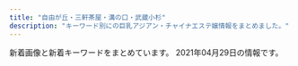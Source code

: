 ```yaml
---
title: "自由が丘・三軒茶屋・溝の口・武蔵小杉"
description: "キーワード別にの巨乳アジアン・チャイナエステ嬢情報をまとめました。"
---
```


新着画像と新着キーワードをまとめています。
2021年04月29日の情報です。

<DmmAffiliateIns />
<KeywordTable
  shops={
    [
    {
        "station": "\u5b66\u82b8\u5927\u5b66\u99c5\u6771\u53e3",
        "name": "\u60a0",
        "url": "http://in-esthe.com/you/",
        "img_links": [
            "http://cdn.dino-es.com/images/logo/468x60DinoEs.png",
            "http://in-esthe.com/you/images/p-9.jpg",
            "http://in-esthe.com/you/images/p-3.jpg",
            "http://in-esthe.com/you/images/p-0.jpg",
            "http://in-esthe.com/you/images/p-5.jpg",
            "http://in-esthe.com/you/images/p-4.jpg",
            "http://in-esthe.com/you/images/p-7.jpg",
            "http://in-esthe.com/you/images/p-8.jpg",
            "http://in-esthe.com/you/images/r-2.jpg",
            "http://in-esthe.com/you/images/r-1.jpg",
            "http://in-esthe.com/you/images/botton.jpg",
            "http://in-esthe.com/you/images/mo.png",
            "http://in-esthe.com/you/images/fla.jpg",
            "http://in-esthe.com/you/images/p-10.jpg",
            "http://in-esthe.com/you/images/p-11.jpg"
        ],
        "keywords": {}
    },
    {
        "name": "\u5fc3\u697d",
        "url": "http://ms-shinraku.com/",
        "keywords": {
            "C": 2
        },
        "img_links": [
            "http://ms-shinraku.com/staff/ran/01.jpg",
            "http://ms-shinraku.com/img/foot.png",
            "http://ms-shinraku.com/staff/ayumi/01.jpg",
            "http://ms-shinraku.com/img/ttl_staff.png",
            "http://ms-shinraku.com/i/files/homeimg.jpg",
            "http://ms-shinraku.com/staff/yuki/01.jpg",
            "http://ms-shinraku.com/staff/kanako/01.jpg",
            "http://ms-shinraku.com/staff/mari/01.jpg",
            "http://ms-shinraku.com/pic/topimg1.jpg",
            "http://ms-shinraku.com/staff/momoka/01.jpg",
            "http://ms-shinraku.com/pic/head.jpg",
            "http://ms-shinraku.com/pic/topimg2.jpg"
        ],
        "station": "\u5b66\u82b8\u5927\u5b66\u99c5\u6771\u53e3"
    },
    {
        "keywords": {
            "85": 2,
            "D": 6,
            "87": 6,
            "88": 2,
            "86": 2,
            "C": 20
        },
        "station": "\u4e09\u8ed2\u8336\u5c4b\u99c5\u5317\u53e3B",
        "url": "http://www.hanamizuki.esturl.com/",
        "name": "\u770b\u8b77\u7f8e\u5c11\u5973",
        "img_links": [
            "http://www.hanamizuki.esturl.com/files/006.jpg",
            "http://www.hanamizuki.esturl.com/files/004-02.jpg",
            "http://www.hanamizuki.esturl.com/files/002.jpg",
            "http://www.hanamizuki.esturl.com/img/pickup.jpg",
            "http://www.hanamizuki.esturl.com/files/001.jpg",
            "http://www.hanamizuki.esturl.com/files/004.jpg",
            "http://www.hanamizuki.esturl.com/files/003-02.jpg",
            "http://www.hanamizuki.esturl.com/img/header03.png",
            "http://www.hanamizuki.esturl.com/files/006-02.jpg",
            "http://www.hanamizuki.esturl.com/img/ttl_news.png",
            "http://www.hanamizuki.esturl.com/img/ttl_info.png",
            "http://www.hanamizuki.esturl.com/files/005-02.jpg",
            "http://www.hanamizuki.esturl.com/files/001-02.jpg",
            "http://www.hanamizuki.esturl.com/files/005.jpg",
            "http://www.hanamizuki.esturl.com/files/003.jpg",
            "http://www.hanamizuki.esturl.com/img/btn_blog.png",
            "http://www.hanamizuki.esturl.com/img/goback.jpg",
            "http://www.hanamizuki.esturl.com/files/002-02.jpg",
            "http://www.hanamizuki.esturl.com/img/btn_side_mobile.jpg"
        ]
    },
    {
        "keywords": {
            "D": 40,
            "87": 16,
            "E": 8,
            "85": 8,
            "86": 8,
            "88": 8,
            "91": 8
        },
        "name": "\u53f0\u6e7e\u30a8\u30b9\u30c6",
        "url": "http://www.esthe.esraku.com/",
        "station": "\u4e09\u8ed2\u8336\u5c4b\u99c5\u5357\u53e3",
        "img_links": [
            "http://www.esthe.esraku.com/files/001.jpg",
            "http://www.esthe.esraku.com/files/002.jpg",
            "http://www.esthe.esraku.com/images/m2.jpg",
            "http://www.esthe.esraku.com/files/003.jpg",
            "http://www.esthe.esraku.com/images/s_pickup.png",
            "http://www.esthe.esraku.com/images/m4.jpg",
            "http://www.esthe.esraku.com/images/slider-img001.jpg",
            "http://www.esthe.esraku.com/images/s_news.png",
            "http://www.esthe.esraku.com/images/slider-img002.jpg",
            "http://www.esthe.esraku.com/images/m3.jpg",
            "http://www.esthe.esraku.com/images/m6.jpg",
            "http://www.esthe.esraku.com/files/004.jpg",
            "http://www.esthe.esraku.com/images/s_top_therapist.png",
            "http://www.esthe.esraku.com/files/005.jpg",
            "http://www.esthe.esraku.com/files/006.jpg",
            "http://www.esthe.esraku.com/images/s_message.png",
            "http://www.esthe.esraku.com/images/m1.jpg"
        ]
    },
    {
        "url": "https://haruya.xyz.mn/",
        "keywords": {},
        "name": "\u6625\u5c4b",
        "station": "\u4e8c\u5b50\u7389\u5ddd\u99c5\u897f\u53e3",
        "img_links": []
    },
    {
        "img_links": [
            "http://ms-rlx.com/img/att.png",
            "http://ms-rlx.com/staff/milk/01.jpg",
            "http://ms-rlx.com/img/youtube.jpg",
            "http://ms-rlx.com/img/msgbtn.png",
            "http://ms-rlx.com/img/access/road03.jpg",
            "http://ms-rlx.com/staff/momo/01mb.jpg",
            "http://ms-rlx.com/img/ttl_tnew.png",
            "http://ms-rlx.com/staff/sachan/01.jpg",
            "http://ms-rlx.com/img/ttl_concept.png",
            "http://ms-rlx.com/staff/ruri/01mb.jpg",
            "http://ms-rlx.com/img/ttl_staff.png",
            "http://ms-rlx.com/staff/ruri/01.jpg",
            "http://ms-rlx.com/img/ttl_mobile.png",
            "http://ms-rlx.com/img/access/road01.jpg",
            "http://ms-rlx.com/img/ttl_rec.png",
            "http://ms-rlx.com/staff/sachan/01mb.jpg",
            "http://ms-rlx.com/staff/momo/01.jpg",
            "http://ms-rlx.com/staff/milk/01mb.jpg",
            "http://ms-rlx.com/pic/head.png",
            "http://ms-rlx.com/i/files/homeimg.jpg",
            "http://ms-rlx.com/img/access/road02.jpg",
            "http://ms-rlx.com/staff/ringo/01mb.jpg",
            "http://ms-rlx.com/staff/ringo/01.jpg"
        ],
        "station": "\u81ea\u7531\u304c\u4e18\u99c5\u5357\u53e3",
        "url": "http://ms-rlx.com/",
        "keywords": {
            "C": 14
        },
        "name": "\u697d\u697d\u5c4b"
    },
    {
        "name": "\u5922\u898b\u5802",
        "station": "\u99d2\u6ca2\u5927\u5b66\u99c5\u99d2\u6ca2\u516c\u5712\u53e3",
        "keywords": {},
        "img_links": [
            "http://esthegt.xyz/ymd/images/button-5.png",
            "http://esthegt.xyz/ymd/girl/11.jpg",
            "http://esthegt.xyz/ymd/images/button-1.png",
            "http://esthegt.xyz/ymd/girl/9.jpg",
            "http://esthegt.xyz/ymd/girl/7.jpg",
            "http://esthegt.xyz/ymd/images/tt.png",
            "http://esthegt.xyz/ymd/images/button-6.png",
            "http://esthegt.xyz/ymd/girl/10.jpg",
            "http://esthegt.xyz/ymd/images/button-4.png",
            "http://esthegt.xyz/ymd/images/button-2.png",
            "http://esthegt.xyz/ymd/girl/8.jpg",
            "http://esthegt.xyz/ymd/girl/6.jpg",
            "http://esthegt.xyz/ymd/images/call.png",
            "http://esthegt.xyz/ymd/images/button-3.png"
        ],
        "url": "http://esthegt.xyz/ymd/"
    },
    {
        "url": "http://koukoku.xyz/angel/",
        "station": "\u4e8c\u5b50\u7389\u5ddd\u99c5\u897f\u53e3",
        "name": "Angel\uff5e\u30a8\u30f3\u30b8\u30a7\u30eb",
        "keywords": {
            "C": 1,
            "90": 3,
            "86": 1,
            "89": 1,
            "D": 5,
            "88": 1
        },
        "img_links": [
            "http://koukoku.xyz/angel/css/m-head01.jpg",
            "http://koukoku.xyz/angel/css/m-top04.jpg",
            "http://koukoku.xyz/angel/css/staff/staff0001.jpg",
            "http://koukoku.xyz/angel/css/staff/staff0004.jpg",
            "http://koukoku.xyz/angel/css/staff/staff0003.jpg",
            "http://koukoku.xyz/angel/css/staff/staff00006.jpg",
            "http://koukoku.xyz/angel/css/cam001.jpg",
            "http://koukoku.xyz/angel/images/call.png",
            "http://koukoku.xyz/angel/css/staff/staff0002.jpg",
            "http://koukoku.xyz/angel/css/osusume15.jpg",
            "http://koukoku.xyz/angel/css/staff/staff0005.jpg"
        ]
    },
    {
        "keywords": {
            "94": 4,
            "D": 3,
            "84": 2,
            "F": 4,
            "86": 1
        },
        "img_links": [
            "http://www.wqiowaz.site/uploads/200630/1-200630094K4325.jpg",
            "http://www.wqiowaz.site/picture/m-head01.jpg",
            "http://www.wqiowaz.site/uploads/200629/1-200629103204442.jpg",
            "http://www.wqiowaz.site/picture/m-top004.jpg",
            "http://www.wqiowaz.site/picture/m-top003.jpg",
            "http://www.wqiowaz.site/uploads/200629/1-200629103104120.jpg",
            "http://www.wqiowaz.site/picture/call.png",
            "http://www.wqiowaz.site/picture/cam-01.jpg",
            "http://www.wqiowaz.site/uploads/201008/1-20100Q55403531.jpg",
            "http://www.wqiowaz.site/uploads/200914/1-20091416442NT.jpg",
            "http://www.wqiowaz.site/uploads/200914/1-200914164443K1.jpg",
            "http://www.wqiowaz.site/uploads/201008/1-20100Q5541T55.jpg",
            "http://www.wqiowaz.site/picture/foot01.jpg",
            "http://www.wqiowaz.site/uploads/200630/1-200630094H5294.jpg",
            "http://www.wqiowaz.site/uploads/201008/1-20100Q55522V7.jpg",
            "http://www.wqiowaz.site/uploads/200629/1-200629103142X4.jpg",
            "http://www.wqiowaz.site/uploads/201008/1-20100Q5550EL.jpg"
        ],
        "station": "\u7528\u8cc0\u99c5\u6771\u53e3",
        "name": "Sweet",
        "url": "http://www.wqiowaz.site/"
    },
    {
        "station": "\u4e09\u8ed2\u8336\u5c4b\u99c5\u5317\u53e3",
        "keywords": {
            "C": 17,
            "D": 6,
            "86": 5,
            "84": 1,
            "E": 1,
            "87": 2
        },
        "url": "http://kagayaki.jpn.cm/",
        "name": "\u661f\u306e\u8f1d\u304d",
        "img_links": [
            "http://kagayaki.jpn.cm/images/staff0.jpg",
            "http://kagayaki.jpn.cm/images/room5.jpg",
            "http://kagayaki.jpn.cm/photos/sites/35/2020/10/2020100418535814.jpg",
            "http://kagayaki.jpn.cm/images/room1.jpg",
            "http://kagayaki.jpn.cm/photos/sites/35/2016/09/637893871729784570.jpg",
            "http://kagayaki.jpn.cm/photos/sites/35/2016/11/1.jpg",
            "http://kagayaki.jpn.cm/images/staff_line.png",
            "http://kagayaki.jpn.cm/photos/sites/35/2016/08/staff3.jpg",
            "http://kagayaki.jpn.cm/images/top.jpg",
            "http://kagayaki.jpn.cm/photos/sites/35/2016/08/staff32.jpg",
            "http://kagayaki.jpn.cm/images/girl-z1.jpg",
            "http://kagayaki.jpn.cm/images/mobile2.jpg",
            "http://kagayaki.jpn.cm/photos/sites/35/2017/11/2017110107513579.jpg",
            "http://kagayaki.jpn.cm/images/mobile.jpg",
            "http://kagayaki.jpn.cm/images/room2.jpg",
            "http://kagayaki.jpn.cm/photos/sites/35/2016/11/12.jpg",
            "http://kagayaki.jpn.cm/images/room6.jpg",
            "http://kagayaki.jpn.cm/images/bj3.png",
            "http://kagayaki.jpn.cm/photos/sites/35/2019/09/2019092518230998.jpg",
            "http://kagayaki.jpn.cm/images/girl-z2.jpg",
            "http://kagayaki.jpn.cm/images/end1.jpg",
            "http://kagayaki.jpn.cm/images/room4.jpg",
            "http://kagayaki.jpn.cm/images/room3.jpg",
            "http://kagayaki.jpn.cm/photos/sites/35/2016/11/11.jpg"
        ]
    },
    {
        "url": "http://www.es-flower.link/",
        "img_links": [
            "http://www.es-flower.link/sp/images/tel.jpg",
            "http://www.es-flower.link/sp/images/sisu_t.jpg",
            "http://www.es-flower.link/sp/images/sisu.jpg",
            "http://www.es-flower.link/images/staff_t.jpg",
            "http://www.es-flower.link/sp/images/sys3.jpg",
            "http://www.es-flower.link/images/7.jpg",
            "http://www.es-flower.link/sp/images/newsb.png",
            "http://www.es-flower.link/sp/images/news.jpg",
            "http://www.es-flower.link/img/koyuki1.jpg",
            "http://www.es-flower.link/sp/images/sys1.jpg",
            "http://www.es-flower.link/images/6.jpg",
            "http://www.es-flower.link/sp/img/huyumi1.jpg",
            "http://www.es-flower.link/images/head.jpg",
            "http://www.es-flower.link/sp/images/5.jpg",
            "http://www.es-flower.link/sp/menu/staff.jpg",
            "http://www.es-flower.link/sp/img/yume1.jpg",
            "http://www.es-flower.link/sp/images/footer.jpg",
            "http://www.es-flower.link/img/yume1.jpg",
            "http://www.es-flower.link/sp/img/arisa1.jpg",
            "http://www.es-flower.link/images/ta.jpg",
            "http://www.es-flower.link/sp/images/head.png",
            "http://www.es-flower.link/sp/images/6.jpg",
            "http://www.es-flower.link/sp/images/top.jpg",
            "http://www.es-flower.link/sp/images/rec2.jpg",
            "http://www.es-flower.link/sp/images/2.jpg",
            "http://www.es-flower.link/images/rec2.jpg",
            "http://www.es-flower.link/sp/images/1.jpg",
            "http://www.es-flower.link/images/sm.jpg",
            "http://www.es-flower.link/img/yuyu1.jpg",
            "http://www.es-flower.link/img/nene1.jpg",
            "http://www.es-flower.link/images/3.jpg",
            "http://www.es-flower.link/sp/img/koyuki1.jpg",
            "http://www.es-flower.link/sp/images/pc.jpg",
            "http://www.es-flower.link/images/5.jpg",
            "http://www.es-flower.link/img/huyumi1.jpg",
            "http://www.es-flower.link/images/interior_t.jpg",
            "http://www.es-flower.link/images/int1.png",
            "http://www.es-flower.link/sp/images/sys2.jpg",
            "http://www.es-flower.link/sp/images/ac1.jpg",
            "http://www.es-flower.link/sp/images/interior_t.jpg",
            "http://www.es-flower.link/images/4.jpg",
            "http://www.es-flower.link/sp/images/int2.jpg",
            "http://www.es-flower.link/images/mobile.jpg",
            "http://www.es-flower.link/sp/menu/interior.jpg",
            "http://www.es-flower.link/sp/images/time.jpg",
            "http://www.es-flower.link/images/rec1.png",
            "http://www.es-flower.link/sp/images/3.jpg",
            "http://www.es-flower.link/sp/img/yuyu1.jpg",
            "http://www.es-flower.link/sp/images/int1.jpg",
            "http://www.es-flower.link/sp/images/rec3.jpg",
            "http://www.es-flower.link/sp/images/7.jpg",
            "http://www.es-flower.link/sp/images/4.jpg",
            "http://www.es-flower.link/images/int2.png",
            "http://www.es-flower.link/images/2.jpg",
            "http://www.es-flower.link/img/arisa1.jpg",
            "http://www.es-flower.link/sp/img/mizuki1.jpg",
            "http://www.es-flower.link/images/info.jpg",
            "http://www.es-flower.link/sp/menu/top.jpg",
            "http://www.es-flower.link/images/sys.png",
            "http://www.es-flower.link/sp/img/nene1.jpg",
            "http://www.es-flower.link/images/news.jpg",
            "http://www.es-flower.link/img/mizuki1.jpg",
            "http://www.es-flower.link/images/1.jpg",
            "http://www.es-flower.link/sp/images/rec1.jpg",
            "http://www.es-flower.link/sp/images/staff_t.jpg"
        ],
        "name": "\u6625\u306e\u604b",
        "station": "\u81ea\u7531\u304c\u4e18\u99c5\u5317\u53e3",
        "keywords": {}
    },
    {
        "img_links": [
            "http://chishituyop.xyz/uploads/210413/1-210413125542J5.jpg",
            "http://chishituyop.xyz/style/images/t2.png",
            "http://chishituyop.xyz/style/images/index-miru_18.jpg",
            "http://chishituyop.xyz/uploads/210413/1-21041312562W23.jpg",
            "http://chishituyop.xyz/style/images/t4.jpg",
            "http://chishituyop.xyz/style/images/t3.png",
            "http://chishituyop.xyz/style/images/nav2-sta.png",
            "http://chishituyop.xyz/style/images/nav-sys.jpg",
            "http://chishituyop.xyz/style/images/sys.jpg",
            "http://chishituyop.xyz/style/images/index-miru_03.jpg",
            "http://chishituyop.xyz/uploads/210413/1-21041312560R29.jpg",
            "http://chishituyop.xyz/style/images/s-bian.png",
            "http://chishituyop.xyz/style/images/index-miru_06.jpg",
            "http://chishituyop.xyz/style/images/t6.jpg",
            "http://chishituyop.xyz/uploads/201229/1-201229152000Y5.jpg"
        ],
        "name": "\u8d64\u30d0\u30e9",
        "station": "\u4e8c\u5b50\u7389\u5ddd\u99c5\u897f\u53e3",
        "keywords": {},
        "url": "http://chishituyop.xyz/"
    },
    {
        "station": "\u4e09\u8ed2\u8336\u5c4b\u99c5\u4e16\u7530\u8c37\u901a\u308a\u53e3",
        "keywords": {
            "86": 2,
            "85": 2,
            "87": 1,
            "D": 3,
            "C": 2
        },
        "url": "http://www.brilliance.mesthe.com/",
        "img_links": [
            "http://www.brilliance.mesthe.com/files/003-03.jpg",
            "http://www.brilliance.mesthe.com/images/zi_massage.png",
            "http://www.brilliance.mesthe.com/images/infotiao1.jpg",
            "http://www.brilliance.mesthe.com/files/004-03.jpg",
            "http://www.brilliance.mesthe.com/files/002-03.jpg",
            "http://www.brilliance.mesthe.com/files/003-02.jpg",
            "http://www.brilliance.mesthe.com/files/005-02.jpg",
            "http://www.brilliance.mesthe.com/files/005.jpg",
            "http://www.brilliance.mesthe.com/images/shop/shop04.jpg",
            "http://www.brilliance.mesthe.com/files/002-02.jpg",
            "http://www.brilliance.mesthe.com/images/xian.png",
            "http://www.brilliance.mesthe.com/images/main_bottom.png",
            "http://www.brilliance.mesthe.com/images/new3.png",
            "http://www.brilliance.mesthe.com/files/004.jpg",
            "http://www.brilliance.mesthe.com/images/main_top.png",
            "http://www.brilliance.mesthe.com/images/pick.png",
            "http://www.brilliance.mesthe.com/images/s1.jpg",
            "http://www.brilliance.mesthe.com/files/001.jpg",
            "http://www.brilliance.mesthe.com/images/shop/shop03.jpg",
            "http://www.brilliance.mesthe.com/images/service.png",
            "http://www.brilliance.mesthe.com/files/002.jpg",
            "http://www.brilliance.mesthe.com/images/s3.jpg",
            "http://www.brilliance.mesthe.com/files/001-03.jpg",
            "http://www.brilliance.mesthe.com/files/003.jpg",
            "http://www.brilliance.mesthe.com/images/s2.jpg",
            "http://www.brilliance.mesthe.com/images/shop/shop02.jpg",
            "http://www.brilliance.mesthe.com/images/new1.png",
            "http://www.brilliance.mesthe.com/files/001-02.jpg",
            "http://www.brilliance.mesthe.com/files/005-03.jpg",
            "http://www.brilliance.mesthe.com/images/tel.png",
            "http://www.brilliance.mesthe.com/images/maga.jpg",
            "http://www.brilliance.mesthe.com/images/shop/shop01.jpg",
            "http://www.brilliance.mesthe.com/files/004-02.jpg",
            "http://www.brilliance.mesthe.com/images/zi_staff.png"
        ],
        "name": "\u30d6\u30ea\u30ea\u30a2\u30f3\u30b9"
    },
    {
        "img_links": [
            "http://clair.work/images/recruit/point_04.png",
            "http://clair.work/staff/humi2.jpg",
            "http://clair.work/images/mainvisual_01_s.jpg",
            "http://clair.work/images/recruit/nagare_02.jpg",
            "http://clair.work/images/sw_tel.png",
            "http://clair.work/images/head_interior.jpg",
            "http://clair.work/images/mainvisual_01.jpg",
            "http://clair.work/images/mainvisual_02.jpg",
            "http://clair.work/images/recruit/point_03.png",
            "http://clair.work/images/icon_ranking_03.png",
            "http://clair.work/images/head_therapist.jpg",
            "http://clair.work/images/recruit/nagare_07.png",
            "http://clair.work/images/mainvisual_02_s.jpg",
            "http://clair.work/images/sw_home.png",
            "http://clair.work/images/recruit/point_06.png",
            "http://clair.work/images/recruit/nagare_01.jpg",
            "http://clair.work/staff/yua1.jpg",
            "http://clair.work/staff/mayu1.jpg",
            "http://clair.work/images/recruit/point_05.png",
            "http://clair.work/images/recruit/point_08.png",
            "http://clair.work/images/icon_ranking_05.png",
            "http://clair.work/images/icon_ranking_02.png",
            "http://clair.work/images/trigger.jpg",
            "http://clair.work/images/icon_new.png",
            "http://clair.work/images/recruit/sp_mainvisual.jpg",
            "http://clair.work/images/recruit/point_07.png",
            "http://clair.work/images/recruit/nagare_05.png",
            "http://clair.work/images/recruit/req_03.jpg",
            "http://clair.work/images/recruit/message_03.png",
            "http://clair.work/staff/humi1.jpg",
            "http://clair.work/staff/kasumi1.jpg",
            "http://clair.work/images/icon_ranking_04.png",
            "http://clair.work/images/icon_ranking_01.png",
            "http://clair.work/images/recruit/point_09.png",
            "http://clair.work/images/no_image.jpg",
            "http://clair.work/images/recruit/nagare_06.png",
            "http://clair.work/staff/ayaka1.jpg",
            "http://clair.work/images/recruit/nagare_03.jpg"
        ],
        "url": "http://clair.work/",
        "station": "\u5b66\u82b8\u5927\u5b66\u99c5\u897f\u53e3",
        "keywords": {
            "C": 4,
            "E": 2,
            "D": 4
        },
        "name": "Clair \uff5e\u30af\u30ec\u30fc\u30eb\uff5e"
    },
    {
        "station": "\u4e09\u8ed2\u8336\u5c4b\u99c5\u5357\u53e3",
        "name": "\u9752\u7a7a",
        "url": "http://aosora.work/",
        "keywords": {},
        "img_links": [
            "http://aosora.work/images/interior_t.png",
            "http://aosora.work/img/miya1.jpg",
            "http://aosora.work/images/s1.jpg",
            "http://aosora.work/images/s2.jpg",
            "http://aosora.work/images/int2.png",
            "http://aosora.work/images/6.jpg",
            "http://aosora.work/images/sys2.jpg",
            "http://aosora.work/images/2.jpg",
            "http://aosora.work/images/news.png",
            "http://aosora.work/img/karen2.jpg",
            "http://aosora.work/images/staff_t.png",
            "http://aosora.work/images/sys3.png",
            "http://aosora.work/img/hina1.jpg",
            "http://aosora.work/images/s1.png",
            "http://aosora.work/staff/yu.jpg",
            "http://aosora.work/staff/karen.jpg",
            "http://aosora.work/img/ayumi1.jpg",
            "http://aosora.work/staff/momo.jpg",
            "http://aosora.work/images/int1.png",
            "http://aosora.work/img/sora2.jpg",
            "http://aosora.work/img/momo2.jpg",
            "http://aosora.work/images/7.jpg",
            "http://aosora.work/images/1.jpg",
            "http://aosora.work/images/mobile.png",
            "http://aosora.work/img/sora1.jpg",
            "http://aosora.work/img/risa1.jpg",
            "http://aosora.work/img/karen1.jpg",
            "http://aosora.work/img/momo1.jpg",
            "http://aosora.work/staff/miya.jpg",
            "http://aosora.work/images/4.jpg",
            "http://aosora.work/images/5.jpg",
            "http://aosora.work/images/sys1.jpg",
            "http://aosora.work/staff/risa.jpg",
            "http://aosora.work/images/8.jpg",
            "http://aosora.work/img/yu1.jpg",
            "http://aosora.work/staff/hina.jpg",
            "http://aosora.work/images/3.jpg",
            "http://aosora.work/staff/ayumi.jpg",
            "http://aosora.work/img/hina2.jpg",
            "http://aosora.work/img/yu2.jpg",
            "http://aosora.work/staff/sora.jpg",
            "http://aosora.work/images/head.jpg"
        ]
    },
    {
        "keywords": {},
        "url": "https://ohbay.relaxjp.com/",
        "station": "\u4e8c\u5b50\u7389\u5ddd\u99c5\u6771\u53e3",
        "name": "Oh Baby",
        "img_links": [
            "https://ohbay.relaxjp.com/css/staff/staff02.jpg",
            "https://ohbay.relaxjp.com/css/staff/staff04.jpg",
            "https://ohbay.relaxjp.com/css/osusume02.jpg",
            "https://ohbay.relaxjp.com/css/top02.jpg",
            "https://ohbay.relaxjp.com/css/staff/staff01.jpg",
            "https://ohbay.relaxjp.com/css/top0001.jpg",
            "https://ohbay.relaxjp.com/css/m-head.jpg",
            "https://ohbay.relaxjp.com/css/staff/staff03.jpg",
            "https://ohbay.relaxjp.com/css/osusume03.jpg",
            "https://ohbay.relaxjp.com/images/call.png",
            "https://ohbay.relaxjp.com/css/osusume001.jpg",
            "https://ohbay.relaxjp.com/css/top03.jpg",
            "https://ohbay.relaxjp.com/css/foot.jpg"
        ]
    },
    {
        "station": "\u81ea\u7531\u304c\u4e18\u99c5\u5317\u53e3",
        "keywords": {},
        "url": "http://annex-jp.info/",
        "img_links": [
            "http://www.annex-jp.info/i/img/mayumi.jpg",
            "http://annex-jp.info/images/kp-info.jpg",
            "http://annex-jp.info/images/sayuri.jpg",
            "http://www.annex-jp.info/i/img/mari.jpg",
            "http://www.annex-jp.info/i/img/sayuri.jpg",
            "http://www.annex-jp.info/i/img/yoho.jpg",
            "http://annex-jp.info/images/info.png",
            "http://www.annex-jp.info/i/img/riri.jpg",
            "http://annex-jp.info/images/mayumi.jpg",
            "http://annex-jp.info/images/mari.jpg",
            "http://www.annex-jp.info/i/img/nana.jpg",
            "http://annex-jp.info/images/nana.jpg",
            "http://annex-jp.info/images/yoho.jpg",
            "http://annex-jp.info/images/riri.jpg"
        ],
        "name": "\u305f\u3093\u307d\u307d"
    },
    {
        "name": "JoJo",
        "station": "\u4e09\u8ed2\u8336\u5c4b\u99c5\u5357\u53e3",
        "url": "http://www.jojo.mensnv.com/",
        "keywords": {
            "86": 12,
            "84": 6,
            "C": 3,
            "D": 18,
            "\u30bb\u30af\u30b7\u30fc": 1,
            "85": 9,
            "88": 3
        },
        "img_links": [
            "http://www.jojo.mensnv.com/images/slider/02.jpg",
            "http://www.jojo.mensnv.com/files/003-02.jpg",
            "http://www.jojo.mensnv.com/files/001-02.jpg",
            "http://www.jojo.mensnv.com/files/011-02.jpg",
            "http://www.jojo.mensnv.com/files/001.jpg",
            "http://www.jojo.mensnv.com/files/011-03.jpg",
            "http://www.jojo.mensnv.com/files/002-03.jpg",
            "http://www.jojo.mensnv.com/images/slider/03.jpg",
            "http://www.jojo.mensnv.com/files/005-03.jpg",
            "http://www.jojo.mensnv.com/images/tel.png",
            "http://www.jojo.mensnv.com/files/006-02.jpg",
            "http://www.jojo.mensnv.com/files/010-02.jpg",
            "http://www.jojo.mensnv.com/files/005.jpg",
            "http://www.jojo.mensnv.com/files/012-03.jpg",
            "http://www.jojo.mensnv.com/files/013-02.jpg",
            "http://www.jojo.mensnv.com/files/014-02.jpg",
            "http://www.jojo.mensnv.com/files/001-03.jpg",
            "http://www.jojo.mensnv.com/files/014.jpg",
            "http://www.jojo.mensnv.com/files/013-03.jpg",
            "http://www.jojo.mensnv.com/files/005-02.jpg",
            "http://www.jojo.mensnv.com/files/006-03.jpg",
            "http://www.jojo.mensnv.com/files/009-03.jpg",
            "http://www.jojo.mensnv.com/files/003.jpg",
            "http://www.jojo.mensnv.com/images/showCover.png",
            "http://www.jojo.mensnv.com/files/012-02.jpg",
            "http://www.jojo.mensnv.com/files/010-03.jpg",
            "http://www.jojo.mensnv.com/files/011.jpg",
            "http://www.jojo.mensnv.com/files/007-02.jpg",
            "http://www.jojo.mensnv.com/files/007-03.jpg",
            "http://www.jojo.mensnv.com/files/007.jpg",
            "http://www.jojo.mensnv.com/files/010.jpg",
            "http://www.jojo.mensnv.com/files/003-03.jpg",
            "http://www.jojo.mensnv.com/files/002.jpg",
            "http://www.jojo.mensnv.com/images/coverGirlParts.png",
            "http://www.jojo.mensnv.com/files/004.jpg",
            "http://www.jojo.mensnv.com/files/006.jpg",
            "http://www.jojo.mensnv.com/files/002-02.jpg",
            "http://www.jojo.mensnv.com/images/mobile.jpg",
            "http://www.jojo.mensnv.com/images/backlistbtn.png",
            "http://www.jojo.mensnv.com/files/014-03.jpg",
            "http://www.jojo.mensnv.com/files/004-02.jpg",
            "http://www.jojo.mensnv.com/files/012.jpg",
            "http://www.jojo.mensnv.com/files/004-03.jpg",
            "http://www.jojo.mensnv.com/files/013.jpg",
            "http://www.jojo.mensnv.com/files/009.jpg",
            "http://www.jojo.mensnv.com/files/009-02.jpg",
            "http://www.jojo.mensnv.com/images/slider/01.jpg"
        ]
    },
    {
        "url": "http://b-berry.work/",
        "img_links": [
            "http://b-berry.work/images/sys.jpg",
            "http://b-berry.work/images/2.jpg",
            "http://b-berry.work/images/s1.png",
            "http://b-berry.work/staff/yuri.jpg",
            "http://b-berry.work/images/3.jpg",
            "http://b-berry.work/images/news.jpg",
            "http://b-berry.work/img/mona1.jpg",
            "http://b-berry.work/images/ac2.jpg",
            "http://b-berry.work/img/maya1.jpg",
            "http://b-berry.work/img/yuri1.jpg",
            "http://b-berry.work/images/interior_t.jpg",
            "http://b-berry.work/images/int2.jpg",
            "http://b-berry.work/images/rec1.jpg",
            "http://b-berry.work/staff/maya.jpg",
            "http://b-berry.work/images/int1.jpg",
            "http://b-berry.work/images/1.jpg",
            "http://b-berry.work/images/rec2.jpg",
            "http://b-berry.work/images/staff_t.jpg",
            "http://b-berry.work/images/ac1.jpg",
            "http://b-berry.work/images/tg.jpg",
            "http://b-berry.work/staff/mona.jpg",
            "http://b-berry.work/images/head.jpg"
        ],
        "station": "\u81ea\u7531\u304c\u4e18\u99c5\u5317\u53e3",
        "keywords": {},
        "name": "\u30d6\u30eb\u30fc\u30d9\u30ea\u30fc"
    },
    {
        "station": "\u5927\u5ca1\u5c71\u99c5",
        "img_links": [
            "http://www.miyuki.es-relax.info/gals/yuki1.jpg",
            "http://www.miyuki.es-relax.info/images/info4.jpg",
            "http://www.miyuki.es-relax.info/gals/nana1.jpg",
            "http://www.miyuki.es-relax.info/images/info2.jpg",
            "http://www.miyuki.es-relax.info/images/yoyaku.png",
            "http://www.miyuki.es-relax.info/gals/yuri1.jpg",
            "http://www.miyuki.es-relax.info/images/sp03.jpg",
            "http://www.miyuki.es-relax.info/images/info3.jpg",
            "http://www.miyuki.es-relax.info/images/info1.jpg",
            "http://www.miyuki.es-relax.info/images/sp02.jpg",
            "http://www.miyuki.es-relax.info/images/kp01.jpg",
            "http://www.miyuki.es-relax.info/images/sp01.jpg"
        ],
        "url": "http://www.miyuki.es-relax.info/",
        "name": "\u30de\u30c3\u30b5\u30fc\u30b8\u306e\u66d9",
        "keywords": {}
    }
]
}
/>
<DmmAffiliateScript />
